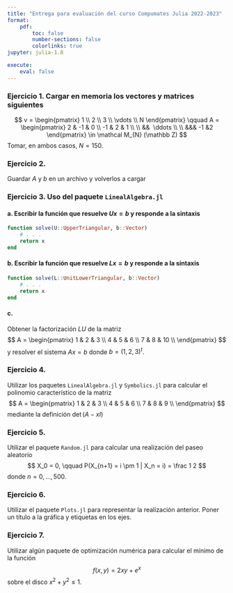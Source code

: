 ```yaml
---
title: "Entrega para evaluación del curso Compumates Julia 2022-2023"
format:
    pdf: 
        toc: false
        number-sections: false
        colorlinks: true
jupyter: julia-1.8

execute:
    eval: false
---
```


### Ejercicio 1. Cargar en memoria los vectores y matrices siguientes
$$
    v = \begin{pmatrix} 1 \\ 2 \\ 3 \\ \vdots \\ N \end{pmatrix} 
    \qquad 
    A =  \begin{pmatrix} 2 & -1 & 0 \\ -1 & 2 & 1 \\ \\ &&  \ddots \\ \\ &&& -1 &2 \end{pmatrix} \in \mathcal M_{N} (\mathbb Z)
$$
Tomar, en ambos casos, $N = 150$.

### Ejercicio 2. 
Guardar $A$ y $b$ en un archivo y volverlos a cargar

### Ejercicio 3. Uso del paquete `LinealAlgebra.jl`

#### a. Escribir la función que resuelve $U x = b$ y responde a la sintaxis
```julia
function solve(U::UpperTriangular, b::Vector)
    # . . .
    return x
end
```

#### b. Escribir la función que resuelve $L x = b$ y responde a la sintaxis
```julia
function solve(L::UnitLowerTriangular, b::Vector)
    # . . .
    return x
end
```

#### c. 

Obtener la factorización $LU$ de la matriz 
$$
    A = 
\begin{pmatrix}
1 & 2 & 3 \\
4 & 5 & 6 \\
7 & 8 & 10 \\
\end{pmatrix}
$$
y resolver el sistema $A x = b$ donde $b = (1,2,3)^t$.

### Ejercicio 4. 
Utilizar los paquetes `LinealAlgebra.jl` y `Symbolics.jl` para calcular el polinomio característico de la matriz
$$
    A = 
\begin{pmatrix}
1 & 2 & 3 \\
4 & 5 & 6 \\
7 & 8 & 9 \\
\end{pmatrix}
$$
mediante la definición $\det(A - x I)$

### Ejercicio 5. 
Utilizar el paquete `Random.jl` para calcular una realización del paseo aleatorio 
$$
    X_0 = 0, \qquad P(X_{n+1} = i \pm 1 | X_n = i) = \frac 1 2
$$
donde $n = 0, ... , 500$.

### Ejercicio 6. 
Utilizar el paquete `Plots.jl` para representar la realización anterior.
Poner un título a la gráfica y etiquetas en los ejes.

### Ejercicio 7. 
Utilizar algún paquete de optimización numérica para calcular el mínimo de la función
$$
    f(x,y) = 2xy + e^x
$$
sobre el disco $x^2 + y^2 \le 1$.